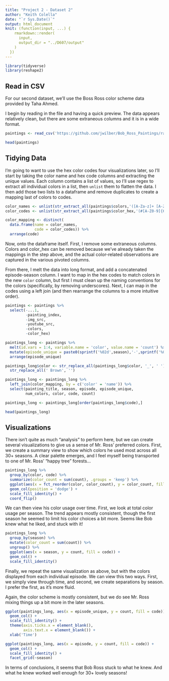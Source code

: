 ```yaml
---
title: "Project 2 - Dataset 2"
author: "Keith Colella"
date: "`r Sys.Date()`"
output: html_document
knit: (function(input, ...) {
    rmarkdown::render(
      input,
      output_dir = "../D607/output"
    )
  })
---
```


```r
library(tidyverse)
library(reshape2)
```

## Read in CSV

For our second dataset, we'll use the Boss Ross color scheme data provided by Taha Ahmed.

I begin by reading in the file and having a quick preview. The data appears relatively clean, but there are some extraneous columns and it is in a wide format.

```r
paintings <- read_csv('https://github.com/jwilber/Bob_Ross_Paintings/raw/master/data/bob_ross_paintings.csv')

head(paintings)
```

## Tidying Data

I'm going to want to use the hex color codes four visualizations later, so I'll start by taking the color name and hex code columns and extracting the unique values. Each column contains a list of values, so I'll use regex to extract all individual colors in a list, then `unlist` them to flatten the data. I then add those two lists to a dataframe and remove duplicates to create a mapping last of colors to codes.

```r
color_names <- unlist(str_extract_all(paintings$colors,'([A-Za-z]+ [A-Za-z]+)'))
color_codes <- unlist(str_extract_all(paintings$color_hex,'(#[A-Z0-9]{6})'))

color_mapping <- distinct(
  data.frame(name = color_names,
             code = color_codes)) %>%
  arrange(code)
```

Now, onto the dataframe itself. First, I remove some extraneous columns. Colors and color_hex can be removed because we've already taken the mappings in the step above, and the actual color-related observations are captured in the various pivoted columns. 

From there, I melt the data into long format, and add a concatenated episode-season column. I want to map in the hex codes to match colors in the new `color` column, but first I must clean up the naming conventions for the colors (specifically, by removing underscores). Next, I can map in the codes using a left join (and then rearrange the columns to a more intuitive order). 

```r
paintings <- paintings %>%
  select(-...1,
         -painting_index,
         -img_src,
         -youtube_src,
         -colors,
         -color_hex)

paintings_long <- paintings %>%
  melt(id.vars = 1:4, variable.name = 'color', value.name = 'count') %>%
  mutate(episode_unique = paste0(sprintf('%02d',season),'-',sprintf('%02d',episode))) %>%
  arrange(episode_unique)

paintings_long$color <- str_replace_all(paintings_long$color, '_', ' ') %>%
  str_replace_all(' Brown', '')

paintings_long <- paintings_long %>%
  left_join(color_mapping, by = c('color' = 'name')) %>%
  select(painting_title, season, episode, episode_unique,
         num_colors, color, code, count)

paintings_long <- paintings_long[order(paintings_long$code),]

head(paintings_long)
```

## Visualizations

There isn't quite as much "analysis" to perform here, but we can create several visualizations to give us a sense of Mr. Ross' preferred colors. First, we create a summary view to show which colors he used most across all 30+ seasons. A clear palette emerges, and I feel myself being transported to one of Mr. Ross' "happy tree" forests...

```r
paintings_long %>%
  group_by(color, code) %>%
  summarize(color_count = sum(count), .groups = 'keep') %>%
  ggplot(aes(x = fct_reorder(color, color_count), y = color_count, fill = code)) +
  geom_col(position = 'dodge') + 
  scale_fill_identity() +
  coord_flip()
```

We can then view his color usage over time. First, we look at total color usage per season. The trend appears mostly consistent, though the first season he seemed to limit his color choices a bit more. Seems like Bob knew what he liked, and stuck with it!

```r
paintings_long %>%
  group_by(season) %>%
  mutate(color_count = sum(count)) %>%
  ungroup() %>%
  ggplot(aes(x = season, y = count, fill = code)) +
  geom_col() +
  scale_fill_identity()
```

Finally, we repeat the same visualization as above, but with the colors displayed from each individual episode. We can view this two ways. First, we simply view through time, and second, we create separations by season. I prefer the first, as it's more fluid.

Again, the color scheme is mostly consistent, but we do see Mr. Ross mixing things up a bit more in the later seasons.

```r
ggplot(paintings_long, aes(x = episode_unique, y = count, fill = code)) +
  geom_col() + 
  scale_fill_identity() + 
  theme(axis.ticks.x = element_blank(),
        axis.text.x = element_blank()) +
  xlab('Time')

ggplot(paintings_long, aes(x = episode, y = count, fill = code)) +
  geom_col() + 
  scale_fill_identity() + 
  facet_grid(~season)
```

In terms of conclusions, it seems that Bob Ross stuck to what he knew. And what he knew worked well enough for 30+ lovely seasons!
